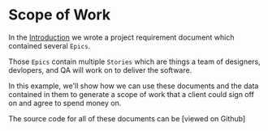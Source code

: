 # Scope of Work

In the [Introduction](./introduction.mdx) we wrote a project requirement document which contained several `Epics`.

Those `Epics` contain multiple `Stories` which are things a team of designers, devlopers, and QA will work on to deliver the software.

In this example, we'll show how we can use these documents and the data contained in them to generate a scope of work that a client could sign off on and agree to spend money on.

The source code for all of these documents can be [viewed on Github]
